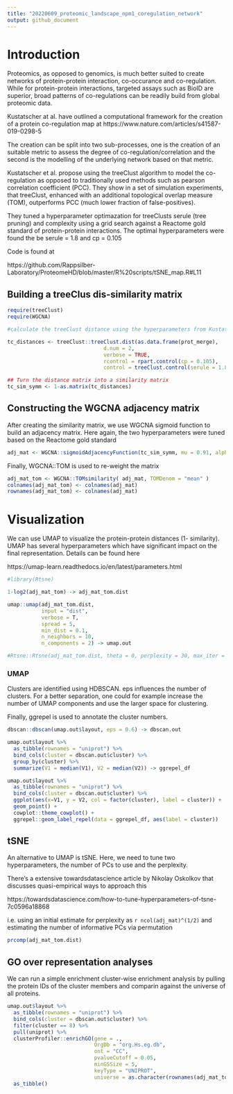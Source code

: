 ```yaml
---
title: "20220609_proteomic_landscape_npm1_coregulation_network"
output: github_document
---
```


# Introduction

Proteomics, as opposed to genomics, is much better suited to create networks of protein-protein interaction, co-occurance and co-regulation. While for protein-protein interactions, targeted assays such as BioID are superior, broad patterns of co-regulations can be readily build from global proteomic data. 

Kustatscher at al. have outlined a computational framework for the creation of a protein co-regulation map at https://www.nature.com/articles/s41587-019-0298-5

The creation can be split into two sub-processes, one is the creation of an suitable metric to assess the degree of co-regulation/correlation and the second is the modelling of the underlying network based on that metric.

Kustatscher et al. propose using the treeClust algorithm to model the co-regulation as opposed to traditionally used methods such as pearson correlation coefficient (PCC). They show in a set of simulation experiments, that treeClust, enhanced with an additional topological overlap measure (TOM), outperforms PCC (much lower fraction of false-positives).

They tuned a hyperparameter optimazation for treeClusts serule (tree pruning) and complexity using a grid search against a Reactome gold standard of protein-protein interactions. The optimal hyperparameters were found the be serule = 1.8 and cp = 0.105

Code is found at 

https://github.com/Rappsilber-Laboratory/ProteomeHD/blob/master/R%20scripts/tSNE_map.R#L11

## Building a treeClus dis-similarity matrix

```r
require(treeClust)
require(WGCNA)

#calculate the treeClust distance using the hyperparameters from Kustatscher et al.

tc_distances <- treeClust::treeClust.dist(as.data.frame(prot_merge),
                               d.num = 2,
                               verbose = TRUE,
                               rcontrol = rpart.control(cp = 0.105),
                               control = treeClust.control(serule = 1.8) )

## Turn the distance matrix into a similarity matrix
tc_sim_symm <- 1-as.matrix(tc_distances)
```

## Constructing the WGCNA adjacency matrix

After creating the similarity matrix, we use WGCNA sigmoid function to build an adjacency matrix. Here again, the two hyperparameters were tuned based on the Reactome gold standard

```r
adj_mat <- WGCNA::sigmoidAdjacencyFunction(tc_sim_symm, mu = 0.91, alpha = 37)
```

Finally, WGCNA::TOM is used to re-weight the matrix

```r
adj_mat_tom <- WGCNA::TOMsimilarity( adj_mat, TOMDenom = "mean" )
colnames(adj_mat_tom) <- colnames(adj_mat)
rownames(adj_mat_tom) <- colnames(adj_mat)
```

# Visualization

We can use UMAP to visualize the protein-protein distances (1- similarity). UMAP has several hyperparameters which have significant impact on the final representation. Details can be found here

https://umap-learn.readthedocs.io/en/latest/parameters.html



```r
#library(Rtsne)

1-log2(adj_mat_tom) -> adj_mat_tom.dist

umap::umap(adj_mat_tom.dist, 
           input = "dist", 
           verbose = T, 
           spread = 5, 
           min_dist = 0.1, 
           n_neighbors = 10, 
           n_components = 2) -> umap.out

#Rtsne::Rtsne(adj_mat_tom.dist, theta = 0, perplexity = 30, max_iter = 1000, is_distance = T) -> t_sne.out
```


### UMAP

Clusters are identified using HDBSCAN. eps influences the number of clusters. For a better separation, one could for example increase the number of UMAP components and use the larger space for clustering. 

Finally, ggrepel is used to annotate the cluster numbers.

```r

dbscan::dbscan(umap.out$layout, eps = 0.6) -> dbscan.out

umap.out$layout %>% 
  as_tibble(rownames = "uniprot") %>% 
  bind_cols(cluster = dbscan.out$cluster) %>% 
  group_by(cluster) %>% 
  summarize(V1 = median(V1), V2 = median(V2)) -> ggrepel_df

umap.out$layout %>% 
  as_tibble(rownames = "uniprot") %>% 
  bind_cols(cluster = dbscan.out$cluster) %>% 
  ggplot(aes(x=V1, y = V2, col = factor(cluster), label = cluster)) +
  geom_point() +
  cowplot::theme_cowplot() +
  ggrepel::geom_label_repel(data = ggrepel_df, aes(label = cluster))
```


## tSNE

An alternative to UMAP is tSNE. Here, we need to tune two hyperparameters, the number of PCs to use and the perplexity. 

There's a extensive towardsdatascience article by Nikolay Oskolkov that discusses quasi-empirical ways to approach this

https://towardsdatascience.com/how-to-tune-hyperparameters-of-tsne-7c0596a18868

i.e. using an initial estimate for perplexity as `r ncol(adj_mat)^(1/2)` and estimating the number of informative PCs via permutation

```r
prcomp(adj_mat_tom.dist)
```



## GO over representation analyses

We can run a simple enrichment cluster-wise enrichment analysis by pulling the protein IDs of the cluster members and comparin against the universe of all proteins.

```r
umap.out$layout %>% 
  as_tibble(rownames = "uniprot") %>% 
  bind_cols(cluster = dbscan.out$cluster) %>% 
  filter(cluster == 8) %>% 
  pull(uniprot) %>% 
  clusterProfiler::enrichGO(gene = ., 
                            OrgDb = "org.Hs.eg.db", 
                            ont = "CC", 
                            pvalueCutoff = 0.05, 
                            minGSSize = 5, 
                            keyType = "UNIPROT", 
                            universe = as.character(rownames(adj_mat_tom))) %>% 
  as_tibble()
```

